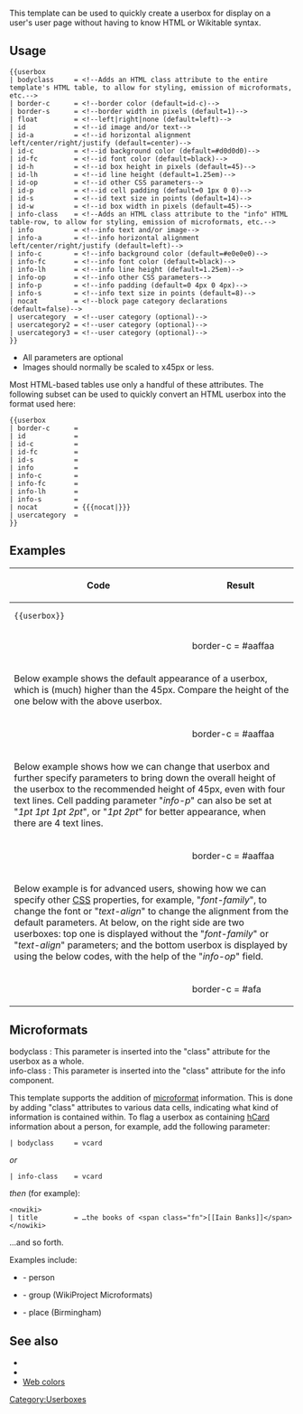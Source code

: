 <noinclude>{{Documentation subpage}}</noinclude>
<!-- PLEASE ADD CATEGORIES AND INTERWIKIS AT THE BOTTOM OF THIS PAGE -->
This template can be used to quickly create a userbox for display on a user's user page without having to know HTML or Wikitable syntax.

==Usage==
<!-- Abstract usage of the template, one variable per row. -->
<pre style="overflow: auto">
{{userbox
| bodyclass     = <!--Adds an HTML class attribute to the entire template's HTML table, to allow for styling, emission of microformats, etc.-->
| border-c      = <!--border color (default=id-c)-->
| border-s      = <!--border width in pixels (default=1)-->
| float         = <!--left|right|none (default=left)-->
| id            = <!--id image and/or text-->
| id-a          = <!--id horizontal alignment left/center/right/justify (default=center)-->
| id-c          = <!--id background color (default=#d0d0d0)-->
| id-fc         = <!--id font color (default=black)-->
| id-h          = <!--id box height in pixels (default=45)-->
| id-lh         = <!--id line height (default=1.25em)-->
| id-op         = <!--id other CSS parameters-->
| id-p          = <!--id cell padding (default=0 1px 0 0)-->
| id-s          = <!--id text size in points (default=14)-->
| id-w          = <!--id box width in pixels (default=45)-->
| info-class    = <!--Adds an HTML class attribute to the "info" HTML table-row, to allow for styling, emission of microformats, etc.-->
| info          = <!--info text and/or image-->
| info-a        = <!--info horizontal alignment left/center/right/justify (default=left)-->
| info-c        = <!--info background color (default=#e0e0e0)-->
| info-fc       = <!--info font color (default=black)-->
| info-lh       = <!--info line height (default=1.25em)-->
| info-op       = <!--info other CSS parameters-->
| info-p        = <!--info padding (default=0 4px 0 4px)-->
| info-s        = <!--info text size in points (default=8)-->
| nocat         = <!--block page category declarations (default=false)-->
| usercategory  = <!--user category (optional)-->
| usercategory2 = <!--user category (optional)-->
| usercategory3 = <!--user category (optional)-->
}}
</pre>
* All parameters are optional
* Images should normally be scaled to x45px or less.
<!-- explain what this template's parameters do -- if no params, delete the definition -->

Most HTML-based tables use only a handful of these attributes. The following subset can be used to quickly convert an HTML userbox into the format used here:

<pre>
{{userbox
| border-c      = 
| id            = 
| id-c          = 
| id-fc         = 
| id-s          = 
| info          = 
| info-c        = 
| info-fc       = 
| info-lh       = 
| info-s        = 
| nocat         = {{{nocat|}}}
| usercategory  = 
}}
</pre>

== Examples ==
{|
!style="width: 300px;"| Code
!Result
|-
| <pre>{{userbox}}</pre> || {{userbox}}
|-
| <pre>{{userbox
| border-c      = #aaffaa
| border-s      = 2
| id            = foo
| id-c          = #ffffee
| id-s          = 20
| info          = ''foo bar''
| info-c        = #ffeeff
| info-s        = 12
}}</pre> || {{userbox|id=foo|id-s=20|id-c=#ffffee|info=''foo bar''|info-c=#ffeeff|info-s=12|border-c=#aaffaa|border-s=2}}
|-
| colspan="2"| Below example shows the default appearance of a userbox, which is (much) higher than the 45px. Compare the height of the one below with the above userbox.
|-
| <pre>{{userbox
| border-c      = #aaffaa
| border-s      = 2
| id            = foo logo
| id-c          = #ffffee
| info          = ''We are trying to see 
default distance in between text 
lines, see the distance in 
between cell content and its border, 
and also see total height.''
| info-c        = #ffeeff
}}</pre> || {{userbox|id=foo logo|id-c=#ffffee|info=''We are trying to see default distance in between text lines, see the distance in between cell content and its border, and also see total height.''|info-c=#ffeeff|border-c=#aaffaa|border-s=2}}
|-
| colspan="2"| Below example shows how we can change that userbox and further specify parameters to bring down the overall height of the userbox to the recommended height of 45px, even with four text lines. Cell padding parameter "''info-p''" can also be set at "''1pt 1pt 1pt 2pt''", or "''1pt 2pt''" for better appearance, when there are 4 text lines.
|-
| <pre>{{userbox
| border-c      = #aaffaa
| border-s      = 1
| id            = foo logo
| id-c          = #ffffee
| id-lh         = 1.1em
| id-s          = 14
| info          = ''We have specified values 
to lessen the distance in between 
text lines & padding space in between 
cell content and its border.''
| info-c        = #ffeeff
| info-lh       = 1.05em
| info-p        = 1pt
| info-s        = 8
}}</pre> || {{userbox|id=foo logo|id-s=14|id-lh=1.1em|id-c=#ffffee|info=''We have specified values to lessen the distance in between text lines & padding space in between cell content and its border.''|info-c=#ffeeff|info-s=8|info-p=1pt|info-lh=1.05em|border-c=#aaffaa|border-s=1}}
|-
| colspan="2"| Below example is for advanced users, showing how we can specify other [[Cascading Style Sheets|CSS]] properties, for example, "''font-family''", to change the font or "''text-align''" to change the alignment from the default parameters. At below, on the right side are two userboxes: top one is displayed without the "''font-family''" or "''text-align''" parameters; and the bottom userbox is displayed by using the below codes, with the help of the "''info-op''" field. 
|-
| <pre>{{userbox
| border-c      = #afa
| border-s      = 2
| id            = foo logo
| id-c          = #ffe
| id-lh         = 1.1em
| id-s          = 14
| info          = foo bar
| info-c        = #fef
| info-op       = font-family:'Courier New'; text-align:center;
| info-s        = 14
}}</pre> || colspan="2"| {{Userbox|id=foo logo|id-s=14|id-lh=1.1em|id-c=#ffe|info=foo bar|info-c=#fef|info-s=14|border-c=#afa|border-s=2}} <br style="clear:both">&#160;<br /> {{Userbox|id=foo logo|id-s=14|id-lh=1.1em|id-c=#ffe|info=foo bar|info-c=#fef|info-s=14|info-op=font-family:'Courier New'; text-align:center;|border-c=#afa|border-s=2}}
|}<!-- customize if needed to illustrate parameter use -->

==Microformats==
;bodyclass : This parameter is inserted into the "class" attribute for the userbox as a whole.
;info-class : This parameter is inserted into the "class" attribute for the info component.

This template supports the addition of [[microformat]] information. This is done by adding "class" attributes to various data cells, indicating what kind of information is contained within. To flag a userbox as containing [[hCard]] information about a person, for example, add the following parameter:

<pre>
| bodyclass     = vcard
</pre>

''or''

<pre>
| info-class    = vcard
</pre>

''then'' (for example):

<pre><nowiki>
| title         = …the books of <span class="fn">[[Iain Banks]]</span>
</nowiki></pre>

...and so forth.

Examples include:

* {{tlu|User:UBX/Iain Banks}} - person
* {{tlx|User Microformats}} - group (WikiProject Microformats)
* {{tlx|User Brum}} - place (Birmingham)

==See also==
*{{tl|userbox-2}}
*{{tl|userbox-r}}
*[[Wikipedia:Web colors|Web colors]]

<includeonly>
<!-- ADD INTERWIKIS BELOW THIS LINE -->

<!-- ADD CATEGORIES BELOW THIS LINE -->
[[Category:Userboxes]]
</includeonly>